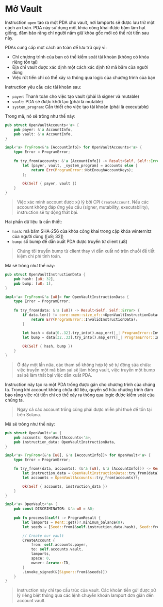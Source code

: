 # Mở Vault

Instruction `open` tạo ra một PDA cho vault, nơi lamports sẽ được lưu trữ một cách an toàn. PDA này sử dụng một khóa công khai được băm làm hạt giống, đảm bảo rằng chỉ người nắm giữ khóa gốc mới có thể rút tiền sau này.

PDAs cung cấp một cách an toàn để lưu trữ quỹ vì:
- Chỉ chương trình của bạn có thể kiểm soát tài khoản (không có khóa riêng tồn tại)
- Địa chỉ vault được xác định một cách xác định từ mã băm của người dùng
- Việc rút tiền chỉ có thể xảy ra thông qua logic của chương trình của bạn

<ArticleSection name="Các tài khoản cần thiết" id="required-accounts" level="h2" />

Instruction yêu cầu các tài khoản sau:
- `payer`: Thanh toán cho việc tạo vault (phải là signer và mutable)
- `vault`: PDA sẽ được khởi tạo (phải là mutable)
- `system_program`: Cần thiết cho việc tạo tài khoản (phải là executable)

Trong mã, nó sẽ trông như thế này:

```rust
pub struct OpenVaultAccounts<'a> {
    pub payer: &'a AccountInfo,
    pub vault: &'a AccountInfo,
}

impl<'a> TryFrom<&'a [AccountInfo]> for OpenVaultAccounts<'a> {
    type Error = ProgramError;
 
    fn try_from(accounts: &'a [AccountInfo]) -> Result<Self, Self::Error> {
        let [payer, vault, _system_program] = accounts else {
            return Err(ProgramError::NotEnoughAccountKeys);
        };
 
        Ok(Self { payer, vault })
    }
}
```

> Việc xác minh account được xử lý bởi CPI `CreateAccount`. Nếu các account không đáp ứng yêu cầu (signer, mutability, executability), instruction sẽ tự động thất bại.

<ArticleSection name="Dữ liệu cho instruction" id="instruction-data" level="h2" />

Hai phần dữ liệu là cần thiết:
- `hash`: mã băm SHA-256 của khóa công khai trong cặp khóa winternitz của người dùng ([u8; 32])
- `bump`: số bump để dẫn xuất PDA được truyền từ client (u8)

> Chúng tôi truyền bump từ client thay vì dẫn xuất nó trên chuỗi để tiết kiệm chi phí tính toán.

Mã sẽ trông như thế này:

```rust
pub struct OpenVaultInstructionData {
    pub hash: [u8; 32],
    pub bump: [u8; 1],
}

impl<'a> TryFrom<&'a [u8]> for OpenVaultInstructionData {
    type Error = ProgramError;
 
    fn try_from(data: &'a [u8]) -> Result<Self, Self::Error> {
        if data.len() != core::mem::size_of::<OpenVaultInstructionData>() {
            return Err(ProgramError::InvalidInstructionData);
        }

        let hash = data[0..32].try_into().map_err(|_| ProgramError::InvalidInstructionData)?;
        let bump = data[32..33].try_into().map_err(|_| ProgramError::InvalidInstructionData)?;
 
        Ok(Self { hash, bump })
    }
}
```

> Ở đây một lần nữa, các tham số không hợp lệ sẽ tự động sửa chữa: việc truyền một mã băm sai sẽ làm hỏng vault, việc truyền một bump sai sẽ làm thất bại việc dẫn xuất PDA.

<ArticleSection name="Logic của instruction" id="instruction-logic" level="h2" />

Instruction này tạo ra một PDA trống được gán cho chương trình của chúng ta. Trong khi account không chứa dữ liệu, quyền sở hữu chương trình đảm bảo rằng việc rút tiền chỉ có thể xảy ra thông qua logic được kiểm soát của chúng ta.

> Ngay cả các account trống cũng phải được miễn phí thuê để tồn tại trên Solana.

Mã sẽ trông như thế này:

```rust
pub struct OpenVault<'a> {
    pub accounts: OpenVaultAccounts<'a>,
    pub instruction_data: OpenVaultInstructionData,
}

impl<'a> TryFrom<(&'a [u8], &'a [AccountInfo])> for OpenVault<'a> {
    type Error = ProgramError;

    fn try_from((data, accounts): (&'a [u8], &'a [AccountInfo])) -> Result<Self, Self::Error> {
        let instruction_data = OpenVaultInstructionData::try_from(data)?;
        let accounts = OpenVaultAccounts::try_from(accounts)?;

        Ok(Self { accounts, instruction_data })
    }
}

impl<'a> OpenVault<'a> {
    pub const DISCRIMINATOR: &'a u8 = &0;
 
    pub fn process(&self) -> ProgramResult {
        let lamports = Rent::get()?.minimum_balance(0);
        let seeds = [Seed::from(&self.instruction_data.hash), Seed::from(&self.instruction_data.bump)];

        // Create our vault
        CreateAccount {
            from: self.accounts.payer,
            to: self.accounts.vault,
            lamports,
            space: 0,
            owner: &crate::ID,
        }
        .invoke_signed(&[Signer::from(&seeds)])
    }
}
```

> Instruction này chỉ tạo cấu trúc của vault. Các khoản tiền gửi được xử lý riêng biệt thông qua các lệnh chuyển khoản lamport đơn giản đến account vault.